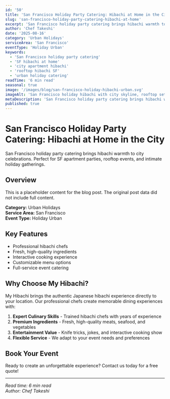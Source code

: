 ```yaml
---
id: '50'
title: 'San Francisco Holiday Party Catering: Hibachi at Home in the City'
slug: 'san-francisco-holiday-party-catering-hibachi-at-home'
excerpt: 'San Francisco holiday party catering brings hibachi warmth to city celebrations. Perfect for SF apartment parties, rooftop events, and intimate holiday gatherings.'
author: 'Chef Takeshi'
date: '2025-08-16'
category: 'Urban Holidays'
serviceArea: 'San Francisco'
eventType: 'Holiday Urban'
keywords:
  - 'San Francisco holiday party catering'
  - 'SF hibachi at home'
  - 'city apartment hibachi'
  - 'rooftop hibachi SF'
  - 'urban holiday catering'
readTime: '6 min read'
seasonal: true
image: '/images/blog/san-francisco-holiday-hibachi-urban.svg'
imageAlt: 'San Francisco holiday hibachi with city skyline, rooftop setup, urban apartment party, holiday decorations, and festive dining atmosphere'
metaDescription: 'San Francisco holiday party catering brings hibachi warmth to city celebrations. Perfect for apartment parties, rooftop events, and holiday gatherings.'
published: true
---
```


# San Francisco Holiday Party Catering: Hibachi at Home in the City

San Francisco holiday party catering brings hibachi warmth to city celebrations. Perfect for SF apartment parties, rooftop events, and intimate holiday gatherings.

## Overview

This is a placeholder content for the blog post. The original post data did not include full content.

**Category:** Urban Holidays  
**Service Area:** San Francisco  
**Event Type:** Holiday Urban

## Key Features

- Professional hibachi chefs
- Fresh, high-quality ingredients
- Interactive cooking experience
- Customizable menu options
- Full-service event catering

## Why Choose My Hibachi?

My Hibachi brings the authentic Japanese hibachi experience directly to your location. Our professional chefs create memorable dining experiences with:

1. **Expert Culinary Skills** - Trained hibachi chefs with years of experience
2. **Premium Ingredients** - Fresh, high-quality meats, seafood, and vegetables
3. **Entertainment Value** - Knife tricks, jokes, and interactive cooking show
4. **Flexible Service** - We adapt to your event needs and preferences

## Book Your Event

Ready to create an unforgettable experience? Contact us today for a free quote!

---

*Read time: 6 min read*  
*Author: Chef Takeshi*

